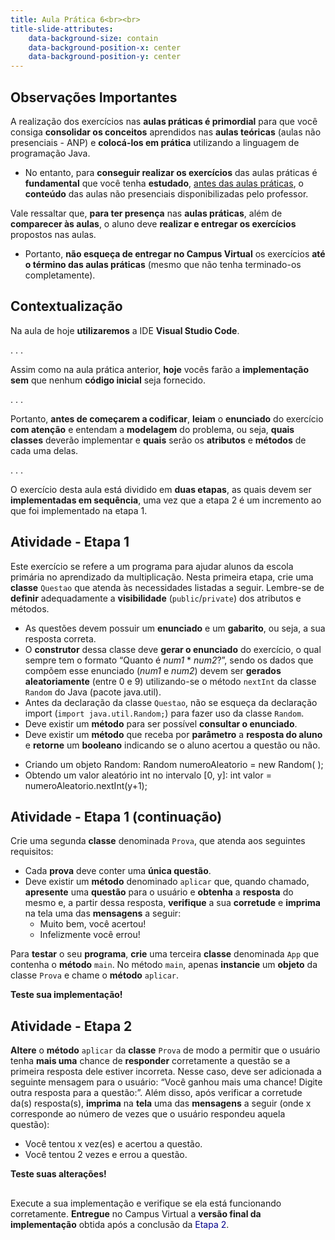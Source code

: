 ```yaml
---
title: Aula Prática 6<br><br>
title-slide-attributes:
    data-background-size: contain
    data-background-position-x: center
    data-background-position-y: center
---
```


## Observações Importantes {}
::: {.fontsize80}
::: {.nonincremental}

A realização dos exercícios nas **aulas práticas é primordial** para que você consiga **consolidar os conceitos** aprendidos nas **aulas teóricas** (aulas não presenciais - ANP) e **colocá-los em prática** utilizando a linguagem de programação Java.

- No entanto, para **conseguir realizar os exercícios** das aulas práticas é **fundamental** que você tenha **estudado**, [antes das aulas práticas]{.underline}, o **conteúdo** das aulas não presenciais disponibilizadas pelo professor. 

Vale ressaltar que, **para ter presença** nas **aulas práticas**, além de **comparecer às aulas**, o aluno deve **realizar e entregar os exercícios** propostos nas aulas.

- Portanto, **não esqueça de entregar no Campus Virtual** os exercícios **até o término das aulas práticas** (mesmo que não tenha terminado-os completamente).
:::
:::


## Contextualização

:::{.fontsize90}
Na aula de hoje **utilizaremos** a IDE **Visual Studio Code**.
:::

. . .

:::{.fontsize90}
Assim como na aula prática anterior, **hoje** vocês farão a **implementação** **sem** que nenhum **código inicial** seja fornecido.
:::

. . .

:::{.fontsize90}
Portanto, **antes de começarem a codificar**, **leiam** o **enunciado** do exercício **com atenção** e entendam a **modelagem** do problema, ou seja, **quais** **classes** deverão implementar e **quais** serão os **atributos** e **métodos** de cada uma delas.
:::

. . .

:::{.fontsize90}
O exercício desta aula está dividido em **duas etapas**, as quais devem ser **implementadas em sequência**, uma vez que a etapa 2 é um incremento ao que foi implementado na etapa 1.  
:::



## Atividade - Etapa 1
:::{.nonincremental .fontsize70}

Este exercício se refere a um programa para ajudar alunos da escola primária no aprendizado da multiplicação. Nesta primeira etapa, crie uma **classe** `Questao` que atenda às necessidades listadas a seguir. Lembre-se de **definir** adequadamente a **visibilidade** (`public`/`private`) dos atributos e métodos.

- As questões devem possuir um **enunciado** e um **gabarito**, ou seja, a sua resposta correta.
- O **construtor** dessa classe deve **gerar o enunciado** do exercício, o qual sempre tem o formato “Quanto é *num1* * *num2*?”, sendo os dados que compõem esse enunciado (*num1* e *num2*) devem ser **gerados aleatoriamente** (entre 0 e 9) utilizando-se o método `nextInt` da classe `Random` do Java (pacote java.util).
- Antes da declaração da classe `Questao`, não se esqueça da declaração import (`import java.util.Random;`) para fazer uso da classe `Random`.
- Deve existir um **método** para ser possível **consultar o enunciado**.
- Deve existir um **método** que receba por **parâmetro** a **resposta do aluno** e **retorne** um **booleano** indicando se o aluno acertou a questão ou não.
:::

:::{.callout-important title="Random" icon=false .nonincremental .fontsize80}
- Criando um objeto Random: Random numeroAleatorio = new Random( ); 
- Obtendo um valor aleatório int no intervalo [0, y]: int valor =  numeroAleatorio.nextInt(y+1);
:::


## Atividade - Etapa 1 (continuação)
:::{.nonincremental .fontsize70}

Crie uma segunda **classe** denominada `Prova`, que atenda aos seguintes requisitos:

- Cada **prova** deve conter uma **única questão**.
- Deve existir um **método** denominado `aplicar` que, quando chamado, **apresente** uma **questão** para o usuário e **obtenha** a **resposta** do mesmo e, a partir dessa resposta, **verifique** a sua **corretude** e **imprima** na tela uma das **mensagens** a seguir:
    - Muito bem, você acertou!
    - Infelizmente você errou!
      
Para **testar** o seu **programa**, **crie** uma terceira **classe** denominada `App` que contenha o **método** `main`. No método `main`, apenas **instancie** um **objeto** da classe `Prova` e chame o **método** `aplicar`.

**Teste sua implementação!**
:::


## Atividade - Etapa 2
:::{.nonincremental .fontsize70}

**Altere** o **método** `aplicar` da **classe** `Prova` de modo a permitir que o usuário tenha **mais uma** chance de **responder** corretamente a questão se a primeira resposta dele estiver incorreta. Nesse caso, deve ser adicionada a seguinte mensagem para o usuário: "Você ganhou mais uma chance! Digite outra resposta para a questão:". Além disso,  após verificar a corretude da(s) resposta(s), **imprima** na **tela** uma das **mensagens** a seguir (onde x corresponde ao número de vezes que o usuário respondeu aquela questão):
    
- Você tentou x vez(es) e acertou a questão. 
- Você tentou 2 vezes e errou a questão. 

**Teste suas alterações!**
:::


## 
:::{.callout-warning title="Atenção" icon=false .fontsize90}
Execute a sua implementação e verifique se ela está funcionando corretamente. **Entregue** no Campus Virtual a **versão final da implementação** obtida após a conclusão da [Etapa 2]{style="color:darkblue;"}.
:::